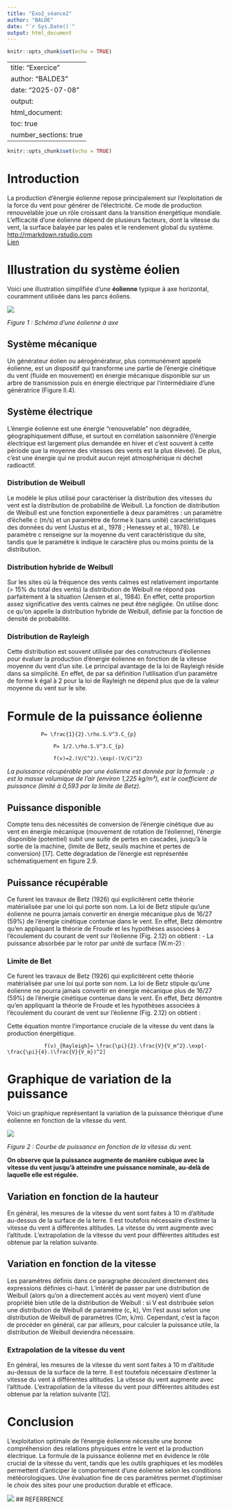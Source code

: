 ```yaml
---
title: "Exo2_séance2"
author: "BALDE"
date: "`r Sys.Date()`"
output: html_document
---
```


```r
knitr::opts_chunk$set(echo = TRUE)
```

---
title: "Exercice"
author: "BALDE3"
date: "2025-07-08"
output: 
  html_document: 
    toc: true
    number_sections: true
---

```r
knitr::opts_chunk$set(echo = TRUE)
```

# Introduction

La production d’énergie éolienne repose principalement sur l’exploitation de la force du vent pour générer de l’électricité. Ce mode de production renouvelable joue un rôle croissant dans la transition énergétique mondiale. L’efficacité d’une éolienne dépend de plusieurs facteurs, dont la vitesse du vent, la surface balayée par les pales et le rendement global du système.  <http://rmarkdown.rstudio.com>     
[Lien](http://rmarkdown.rstudio.com)

#  Illustration du système éolien
Voici une illustration simplifiée d’une **éolienne** typique à axe horizontal, couramment utilisée dans les parcs éoliens.

![](./Mouvement_vent.png)

*Figure 1 : Schéma d’une éolienne à axe* 

## Système mécanique
Un générateur éolien ou aérogénérateur, plus communément appelé éolienne, est un dispositif qui transforme une partie de l'énergie cinétique du vent (fluide en mouvement) en énergie mécanique disponible sur un arbre de transmission puis en énergie électrique par l'intermédiaire d'une génératrice (Figure II.4).

## Système électrique
L'énergie éolienne est une énergie "renouvelable" non dégradée, géographiquement diffuse, et surtout en corrélation saisonnière (l’énergie électrique est largement plus demandée en hiver et c’est souvent à cette période que la moyenne des vitesses des vents est la plus élevée). De plus, c'est une énergie qui ne produit aucun rejet atmosphérique ni déchet radioactif.

###	Distribution de Weibull
Le modèle le plus utilisé pour caractériser la distribution des vitesses du vent est la distribution de probabilité de Weibull. La fonction de distribution de Weibull est une fonction exponentielle à deux paramètres : un paramètre d’échelle c (m/s) et un paramètre de forme k (sans unité) caractéristiques des données du vent (Justus et al., 1978 ; Henessey et al., 1978). Le paramètre c renseigne sur la moyenne du vent caractéristique du site, tandis que le paramètre k indique le caractère plus ou moins pointu de la distribution.

### Distribution hybride de Weibull 

Sur les sites où la fréquence des vents calmes est relativement importante (> 15% du total des vents) la distribution de Weibull ne répond pas parfaitement à la situation (Jensen et al., 1984). En effet, cette proportion assez significative des vents calmes ne peut être négligée. On utilise donc ce qu’on appelle la distribution hybride de Weibull, définie par la fonction de densité de probabilité.

###  Distribution de Rayleigh

Cette distribution est souvent utilisée par des constructeurs d’éoliennes pour évaluer la production d’énergie éolienne en fonction de la vitesse moyenne du vent d’un site. Le principal avantage de la loi de Rayleigh réside dans sa simplicité. En effet, de par sa définition l’utilisation d’un paramètre de forme k égal à 2 pour la loi de Rayleigh ne dépend plus que de la valeur moyenne du vent sur le site.  

# Formule de la puissance éolienne
               P= \frac{1}{2}.\rho.S.V^3.C_{p}

                   P= 1/2.\rho.S.V^3.C_{p}

                   f(v)=2.(V/C^2).\exp(-(V/C)^2)

*La puissance récupérable par une éolienne est donnée par la formule :*
*ρ est la masse volumique de l’air (environ 1,225 kg/m³),*
 *est le coefficient de puissance (limité à 0,593 par la limite de Betz).*
 
## Puissance disponible

Compte tenu des nécessités de conversion de l’énergie cinétique due au vent en énergie mécanique (mouvement de rotation de l’éolienne), l’énergie disponible (potentiel) subit une suite de pertes en cascades, jusqu’à la sortie de la machine, (limite de Betz, seuils machine et pertes de conversion) [17]. Cette dégradation de l’énergie est représentée schématiquement en figure 2.9. 

## Puissance récupérable

Ce furent les travaux de Betz (1926) qui explicitèrent cette théorie matérialisée par une loi qui porte son nom. La loi de Betz stipule qu'une éolienne ne pourra jamais convertir en énergie mécanique plus de 16/27 (59%) de l'énergie cinétique contenue dans le vent. En effet, Betz démontre qu’en appliquant la théorie de Froude et les hypothèses associées à l’écoulement du courant de vent sur l’éolienne (Fig. 2.12) on obtient :
 - La puissance absorbée par le rotor par unité de surface (W.m-2) :  
 
### Limite de Bet

Ce furent les travaux de Betz (1926) qui explicitèrent cette théorie matérialisée par une loi qui porte son nom. La loi de Betz stipule qu'une éolienne ne pourra jamais convertir en énergie mécanique plus de 16/27 (59%) de l'énergie cinétique contenue dans le vent. En effet, Betz démontre qu’en appliquant la théorie de Froude et les hypothèses associées à l’écoulement du courant de vent sur l’éolienne (Fig. 2.12) on obtient :

 Cette équation montre l’importance cruciale de la vitesse du vent dans la production énergétique.
 
                f(v)_{Rayleigh}= \frac{\pi}{2}.\frac{V}{V_m^2}.\exp[-\frac{\pi}{4}.(\frac{V}{V_m})^2]
 
#  Graphique de variation de la puissance
 Voici un graphique représentant la variation de la puissance théorique d’une éolienne en fonction de la vitesse du vent.
 
 ![](./Courbe_vent.png)
 
 *Figure 2 : Courbe de puissance en fonction de la vitesse du vent.*
 
 **On observe que la puissance augmente de manière cubique avec la vitesse du vent jusqu’à atteindre une puissance nominale, au-delà de laquelle elle est régulée.**
 
## Variation en fonction de la hauteur 
En général, les mesures de la vitesse du vent sont faites à 10 m d’altitude au-dessus de la surface de la terre. Il est toutefois nécessaire d’estimer la vitesse du vent à différentes altitudes. La vitesse du vent augmente avec l’altitude. L’extrapolation de la vitesse du vent pour différentes altitudes est obtenue par la relation suivante.

## Variation en fonction de la vitesse
 Les paramètres définis dans ce paragraphe découlent directement des expressions définies ci-haut. L’intérêt de passer par une distribution de Weibull (alors qu’on a directement accès au vent moyen) vient d’une propriété bien utile de la distribution de Weibull : si V est distribuée selon une distribution de Weibull de paramètre (c, k), Vm l’est aussi selon une distribution de Weibull de paramètres (Cm, k/m). Cependant, c’est la façon de procéder en général, car par ailleurs, pour calculer la puissance utile, la distribution de Weibull deviendra nécessaire. 
 
### Extrapolation de la vitesse du vent 

En général, les mesures de la vitesse du vent sont faites à 10 m d’altitude au-dessus de la surface de la terre. Il est toutefois nécessaire d’estimer la vitesse du vent à différentes altitudes. La vitesse du vent augmente avec l’altitude. L’extrapolation de la vitesse du vent pour différentes altitudes est obtenue par la relation suivante [12].
 
# Conclusion

 L’exploitation optimale de l’énergie éolienne nécessite une bonne compréhension des relations physiques entre le vent et la production électrique. La formule de la puissance éolienne met en évidence le rôle crucial de la vitesse du vent, tandis que les outils graphiques et les modèles permettent d’anticiper le comportement d’une éolienne selon les conditions météorologiques. Une évaluation fine de ces paramètres permet d’optimiser le choix des sites pour une production durable et efficace.
  

![](Image terrain.jpg)
## REFERRENCE



